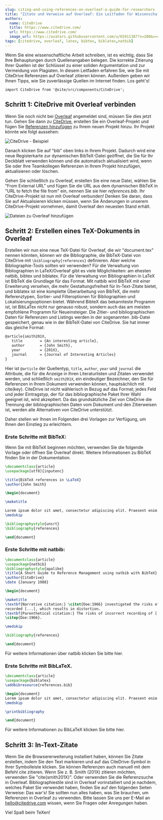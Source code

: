 ```yaml
---
slug: citing-and-using-references-on-overleaf-a-guide-for-researchers
title: "Zitate und Verweise auf Overleaf: Ein Leitfaden für WissenschaftlerInnen"
authors:
  name: CiteDrive
  title: https://www.citedrive.com/
  url: https://www.citedrive.com/
  image_url: https://avatars.githubusercontent.com/u/65911387?s=200&v=4
tags: [citedrive, overleaf, latex, bibtex, biblatex,natbib]
---
```


Wenn Sie eine wissenschaftliche Arbeit schreiben, ist es wichtig, dass Sie Ihre Behauptungen durch Quellenangaben belegen. Die korrekte Zitierung Ihrer Quellen ist der Schlüssel zu einer soliden Argumentation und zur Vermeidung von Plagiaten. In diesem Leitfaden erfahren Sie, wie Sie mit CiteDrive Referenzen auf Overleaf zitieren können. Außerdem geben wir Ihnen Tipps, wie Sie zuverlässige Quellen im Internet finden. Los geht's!

```mdx-code-block
import CiteDrive from '@site/src/components/CiteDrive';
```
<CiteDrive /> 

## Schritt 1: CiteDrive mit Overleaf verbinden

Wenn Sie noch nicht bei [Overleaf](https://www.overleaf.com/) angemeldet sind, müssen Sie dies jetzt tun. Gehen Sie dann zu [CiteDrive](https://www.citedrive.com/), erstellen Sie ein Overleaf-Projekt und fügen Sie [Referenzen hinzufügen](https://citedrive.medium.com/adding-bibliographic-references-to-overleaf-with-citedrive-325f131e3ca2) zu Ihrem neuen Projekt hinzu. Ihr Projekt könnte wie folgt aussehen:

![CiteDrive - Beispiel](@site/static/img/tutorial/citedrive_project_example.png)

Danach klicken Sie auf "bib" oben links in Ihrem Projekt. Dadurch wird eine neue Registerkarte zur dynamischen BibTeX-Datei geöffnet, die Sie für Ihr Deckblatt verwenden können und die automatisch aktualisiert wird, wenn Sie oder Ihre Teamkollegen Referenzen in Ihrem Projekt hinzufügen, aktualisieren oder löschen.

Gehen Sie schließlich zu Overleaf, erstellen Sie eine neue Datei, wählen Sie "From External URL" und fügen Sie die URL aus dem dynamischen BibTeX in "URL to fetch the file from" ein, nennen Sie sie hier *references.bib*.
Ihr CiteDrive-Projekt ist nun mit Overleaf verbunden! Denken Sie daran, dass Sie auf Aktualisieren klicken müssen, wenn Sie Änderungen in unserem CiteDrive-Projekt vornehmen, damit Overleaf den neuesten Stand erhält.

![Dateien zu Overleaf hinzufügen](@site/static/img/tutorial/export_bib_to_overleaf.png)

## Schritt 2: Erstellen eines TeX-Dokuments in Overleaf

Erstellen wir nun eine neue TeX-Datei für Overleaf, die wir "document.tex" nennen könnten, können wir die Bibliographie, die BibTeX-Datei von CiteDrive mit `\bibliography{references}` definieren. Aber welche Bibliographie-Tools sollten wir verwenden? Für die Verwaltung von Bibliographien in LaTeX/Overleaf gibt es viele Möglichkeiten: am ehesten natbib, bibtex und biblatex. Für die Verwaltung von Bibliographien in LaTeX ist BibTeX die Grundlage für das Format. Mit natbib wird BibTeX mit einer Erweiterung versehen, die mehr Gestaltungsfreiheit für In-Text-Zitate bietet, und biblatex ist eine komplette Überarbeitung von BibTeX, die mehr Referenztypen, Sortier- und Filteroptionen für Bibliographien und Lokalisierungsoptionen bietet. Während BibteX das bekannteste Programm ist, ist BibLaTex nicht nur genauso robust, sondern auch das am meisten empfohlene Programm für Neueinsteiger. Die Zitier- und bibliographischen Daten für Referenzen und Listings werden in der sogenannten .bib-Datei gespeichert, genau wie in der BibTeX-Datei von CiteDrive. Sie hat immer das gleiche Format:

 ```latex
 @article{smith201X,
 	title        = {An interesting article},
 	author       = {John Smith},
 	year         = {201X},
 	journal      = {Journal of Interesting Articles}
 }
 ```

 Hier ist `@article` der Quellentyp, `title`, `author`, `year` und `journal` die Attribute, die für die Anzeige in Ihren Literaturlisten und Zitaten verwendet werden, und schließlich `smith201X`, ein eindeutiger Bezeichner, den Sie für Referenzen in Ihrem Dokument verwenden können, hauptsächlich mit cite(key). CiteDrive ist nicht wählerisch in Bezug auf das Format; jedes Feld und jeder Eintragstyp, der für das bibliographische Paket Ihrer Wahl geeignet ist, wird akzeptiert. Da das grundsätzliche Ziel von CiteDrive die Trennung der bibliographischen Daten vom Dokument und den Zitierweisen ist, werden alle Alternativen von CiteDrive unterstützt.


 Daher stellen wir Ihnen im Folgenden drei Vorlagen zur Verfügung, um Ihnen den Einstieg zu erleichtern.

 ### Erste Schritte mit BibTeX:

Wenn Sie mit BibTeX beginnen möchten, verwenden Sie die folgende Vorlage oder öffnen Sie Overleaf direkt. Weitere Informationen zu BibTeX finden Sie in der Dokumentation.

 ```latex title="document.tex"
 \documentclass{article}
 \usepackage[utf8]{inputenc}

 \title{BibTeX references in \LaTeX}
 \author{John Smith}

 \begin{document}

 \maketitle

 Lorem ipsum dolor sit amet, consectetur adipiscing elit. Praesent enim urna, dapibus et bibendum vel, consectetur et turpis. Cras a molestie nulla. \cite{Hemingway1952}
 \medskip

 \bibliographystyle{unsrt}
 \bibliography{references}

 \end{document}
 ```


 ### Erste Schritte mit natbib:

 ```latex
 \documentclass{article}
 \usepackage{natbib}
 \bibliographystyle{apalike}
 \title{A Short Guide to Reference Management using natbib with BibTeX}
 \author{CiteDrive}
 \date {January 1988}

 \begin{document}

 \maketitle
 \textbf{Narrative citation:} \citet{Doe:1966} investigated the risks of incorrectly \\
 recorded [...], which results in distortion.
 \textbf{Parenthetical citation:} The risks of incorrect recording of [...] could lead to distortion
 \citep{Doe:1966}.

 \medskip

 \bibliography{references}

 \end{document}

 ```

 Für weitere Informationen über natbib klicken Sie bitte hier.

 ### Erste Schritte mit BibLaTeX.

 ```latex
 \documentclass{article}
 \usepackage{biblatex}
 \addbibresource{references.bib}

 \begin{document}
 Lorem ipsum dolor sit amet, consectetur adipiscing elit. Praesent enim urna, dapibus et bibendum vel, consectetur et turpis. Cras a molestie nulla. \cite{Hemingway1952}
 \medskip

 \printbibliography

 \end{document}
 ```

 Für weitere Informationen zu BibLaTeX klicken Sie bitte hier.

 ## Schritt 3: In-Text-Zitate

 Wenn Sie die Browsererweiterung installiert haben, können Sie Zitate erstellen, indem Sie den Text markieren und auf das CiteDrive-Symbol in Ihrer Symbolleiste klicken.
 Sie können Referenzen auch manuell mit dem Befehl cite zitieren. Wenn Sie z. B. Smith (201X) zitieren möchten, verwenden Sie "cite{smith201X}". Oder verwenden Sie die Referenzsuche in Overleaf.
 Bibliographiestile sind in Overleaf vorinstalliert und je nachdem, welches Paket Sie verwendet haben, finden Sie auf den folgenden Seiten Verweise:
 Das war's! Sie sollten nun alles haben, was Sie brauchen, um Referenzen in Overleaf zu verwenden. Bitte lassen Sie uns per E-Mail an hello@citedrive.com wissen, wenn Sie Fragen oder Anregungen haben.



 Viel Spaß beim TeXen!
